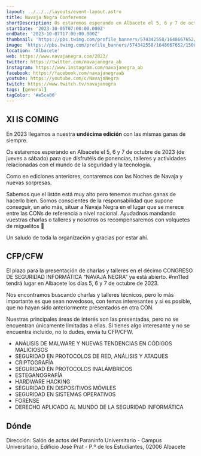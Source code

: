 ```yaml
---
layout: ../../../layouts/event-layout.astro
title: Navaja Negra Conference
shortDescription: Os estaremos esperando en Albacete el 5, 6 y 7 de octubre de 2023 (de jueves a sábado) para que disfrutéis de ponencias, talleres y actividades relacionadas con el mundo de la seguridad y la tecnología.
startDate: '2023-10-05T07:00:00.000Z'
endDate: '2023-10-07T17:00:00.000Z'
thumbnail: 'https://pbs.twimg.com/profile_banners/574342558/1648667652/1500x500'
image: 'https://pbs.twimg.com/profile_banners/574342558/1648667652/1500x500'
location: 'Albacete'
web: https://www.navajanegra.com/2023/
twitter: https://twitter.com/navajanegra_ab
instagram: https://www.instagram.com/navajanegra_ab
facebook: https://facebook.com/navajanegraab
youtube: https://youtube.com/c/NavajaNegra
twitch: https://www.twitch.tv/navajanegra
tags: [general]
tagColor: '#e5ce00'
---
```



## XI IS COMING

En 2023 llegamos a nuestra **undécima edición** con las mismas ganas de siempre.

Os estaremos esperando en Albacete el 5, 6 y 7 de octubre de 2023 (de jueves a sábado) para que disfrutéis de ponencias, talleres y actividades relacionadas con el mundo de la seguridad y la tecnología.

Como en ediciones anteriores, contaremos con las Noches de Navaja y nuevas sorpresas.

Sabemos que el listón está muy alto pero tenemos muchas ganas de hacerlo bien. Somos conscientes de la responsabilidad que supone conseguir, un año más, situar a Navaja Negra en el lugar que se merece entre las CONs de referencia a nivel nacional. Ayudadnos mandando vuestras charlas o talleres y nosotros os recompensaremos con volquetes de miguelitos 🙂

Un saludo de toda la organización y gracias por estar ahí.

## CFP/CFW

El plazo para la presentación de charlas y talleres en el décimo CONGRESO DE SEGURIDAD INFORMÁTICA “NAVAJA NEGRA” ya está abierto. #nn11ed tendrá lugar en Albacete los días 5, 6 y 7 de octubre de 2023.

Nos encontramos buscando charlas y talleres técnicos, pero lo más importante es que sean novedosos, con temas interesantes y si es posible, que no hayan sido anteriormente presentados en otra CON.

Nuestras principales áreas de interés son las presentadas, pero no se encuentran únicamente limitadas a ellas. Si tienes algo interesante y no se encuentra incluido, no lo dudes, envía tu CFP/CFW.

- ANÁLISIS DE MALWARE Y NUEVAS TENDENCIAS EN CÓDIGOS MALICIOSOS
- SEGURIDAD EN PROTOCOLOS DE RED, ANÁLISIS Y ATAQUES
- CRIPTOGRAFÍA
- SEGURIDAD EN PROTOCOLOS INALÁMBRICOS
- ESTEGANOGRAFÍA
- HARDWARE HACKING
- SEGURIDAD EN DISPOSITIVOS MÓVILES
- SEGURIDAD EN SISTEMAS OPERATIVOS
- FORENSE
- DERECHO APLICADO AL MUNDO DE LA SEGURIDAD INFORMÁTICA


## Dónde

Dirección: Salón de actos del Paraninfo Universitario - Campus Universitario, Edificio José Prat - P.º de los Estudiantes, 02006 Albacete

<GoogleMap
  src="https://www.google.com/maps/embed?pb=!1m18!1m12!1m3!1d6203.358825056621!2d-1.864882260560991!3d38.976987709372914!2m3!1f0!2f0!3f0!3m2!1i1024!2i768!4f13.1!3m3!1m2!1s0xd665fdeb8c12d0f%3A0xaadb9ca27fc702f6!2sEdificio%20Jos%C3%A9%20Prat!5e0!3m2!1sen!2ses!4v1692087442702!5m2!1sen!2ses"
  ariaLabel="Salón de actos del Paraninfo Universitario - Campus Universitario, Edificio José Prat - P.º de los Estudiantes, 02006 Albacete"
/>